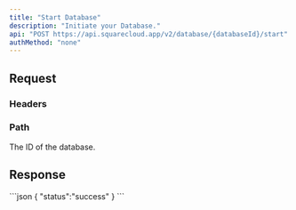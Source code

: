 ```yaml
---
title: "Start Database"
description: "Initiate your Database."
api: "POST https://api.squarecloud.app/v2/database/{databaseId}/start"
authMethod: "none"
---
```



## Request

### Headers

<Authorization />

### Path

<ParamField path="databaseId" type="string" placeholder="Database ID" required>
  The ID of the database.
</ParamField>

## Response

<Status />

<ResponseExample>
```json
{
  "status":"success"
}
```
</ResponseExample>